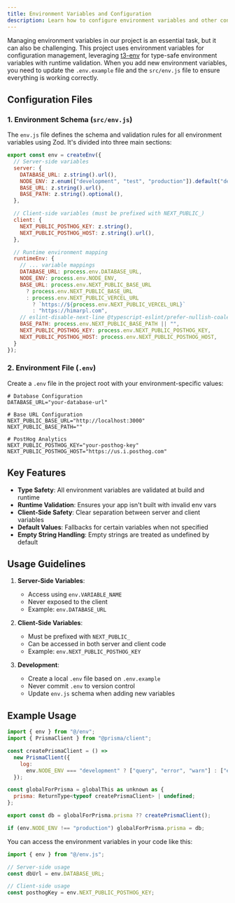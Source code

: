 ```yaml
---
title: Environment Variables and Configuration
description: Learn how to configure environment variables and other configurations in the Ascendia HIMARPL website project.
---
```


Managing environment variables in our project is an essential task, but it can also be challenging. This project uses environment variables for configuration management, leveraging [t3-env](https://github.com/t3-oss/t3-env) for type-safe environment variables with runtime validation. When you add new environment variables, you need to update the `.env.example` file and the `src/env.js` file to ensure everything is working correctly.

## Configuration Files

### 1. Environment Schema (`src/env.js`)

The `env.js` file defines the schema and validation rules for all environment variables using Zod. It's divided into three main sections:

```javascript title="src/env.js"
export const env = createEnv({
  // Server-side variables
  server: {
    DATABASE_URL: z.string().url(),
    NODE_ENV: z.enum(["development", "test", "production"]).default("development"),
    BASE_URL: z.string().url(),
    BASE_PATH: z.string().optional(),
  },

  // Client-side variables (must be prefixed with NEXT_PUBLIC_)
  client: {
    NEXT_PUBLIC_POSTHOG_KEY: z.string(),
    NEXT_PUBLIC_POSTHOG_HOST: z.string().url(),
  },

  // Runtime environment mapping
  runtimeEnv: {
    // ... variable mappings
    DATABASE_URL: process.env.DATABASE_URL,
    NODE_ENV: process.env.NODE_ENV,
    BASE_URL: process.env.NEXT_PUBLIC_BASE_URL
      ? process.env.NEXT_PUBLIC_BASE_URL
      : process.env.NEXT_PUBLIC_VERCEL_URL
        ? `https://${process.env.NEXT_PUBLIC_VERCEL_URL}`
        : "https://himarpl.com",
    // eslint-disable-next-line @typescript-eslint/prefer-nullish-coalescing
    BASE_PATH: process.env.NEXT_PUBLIC_BASE_PATH || "",
    NEXT_PUBLIC_POSTHOG_KEY: process.env.NEXT_PUBLIC_POSTHOG_KEY,
    NEXT_PUBLIC_POSTHOG_HOST: process.env.NEXT_PUBLIC_POSTHOG_HOST,
  }
});
```

### 2. Environment File (`.env`)

Create a `.env` file in the project root with your environment-specific values:

```plaintext title=".env"
# Database Configuration
DATABASE_URL="your-database-url"

# Base URL Configuration
NEXT_PUBLIC_BASE_URL="http://localhost:3000"
NEXT_PUBLIC_BASE_PATH=""

# PostHog Analytics
NEXT_PUBLIC_POSTHOG_KEY="your-posthog-key"
NEXT_PUBLIC_POSTHOG_HOST="https://us.i.posthog.com"
```

## Key Features

- **Type Safety**: All environment variables are validated at build and runtime
- **Runtime Validation**: Ensures your app isn't built with invalid env vars
- **Client-Side Safety**: Clear separation between server and client variables
- **Default Values**: Fallbacks for certain variables when not specified
- **Empty String Handling**: Empty strings are treated as undefined by default

## Usage Guidelines

1. **Server-Side Variables**:
   - Access using `env.VARIABLE_NAME`
   - Never exposed to the client
   - Example: `env.DATABASE_URL`

2. **Client-Side Variables**:
   - Must be prefixed with `NEXT_PUBLIC_`
   - Can be accessed in both server and client code
   - Example: `env.NEXT_PUBLIC_POSTHOG_KEY`

3. **Development**:
   - Create a local `.env` file based on `.env.example`
   - Never commit `.env` to version control
   - Update `env.js` schema when adding new variables

## Example Usage

```javascript title="src/server/db.ts" {1, 7, 16}
import { env } from "@/env";
import { PrismaClient } from "@prisma/client";

const createPrismaClient = () =>
  new PrismaClient({
    log:
      env.NODE_ENV === "development" ? ["query", "error", "warn"] : ["error"],
  });

const globalForPrisma = globalThis as unknown as {
  prisma: ReturnType<typeof createPrismaClient> | undefined;
};

export const db = globalForPrisma.prisma ?? createPrismaClient();

if (env.NODE_ENV !== "production") globalForPrisma.prisma = db;

```

You can access the environment variables in your code like this:

```javascript
import { env } from "@/env.js";

// Server-side usage
const dbUrl = env.DATABASE_URL;

// Client-side usage
const posthogKey = env.NEXT_PUBLIC_POSTHOG_KEY;
```


